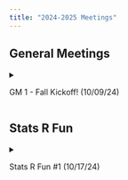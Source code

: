```yaml
---
title: "2024-2025 Meetings"
---
```


## General Meetings

<!--- GM #1 --->
<details>
  <summary> <p> GM 1 - Fall Kickoff! (10/09/24) </p> </summary>
  - Slides: <a href="../Files/GM_24_25/gm1slides.pdf" target="_blank">[gm1.pdf]</a> (Click to download) <br>
</details>

## Stats R Fun

<!--- Stats R Fun #1 --->
<details>
  <summary> <p> Stats R Fun #1 (10/17/24) </p> </summary>
  - Slides: <a href="../Files/Workshops_24_25/Stats_R_fun_1.pdf" target="_blank">[StatsRFun1.pdf]</a> (Click to download) <br>
  - Intro to Python Jupyter Notebook: <a href="../Files/Workshops_24_25/Intro_to_Python_+_Data.ipynb" target="_blank">[IntrotoPython.pdf]</a> (Click to download) <br>
  - Intro to Python Answers: <a href="../Files/Workshops_24_25/ANSWERS_Intro_to_Python_+_Data.ipynb" target="_blank">[IntrotoPythonAnswers.pdf]</a> (Click to download) <br>
</details>